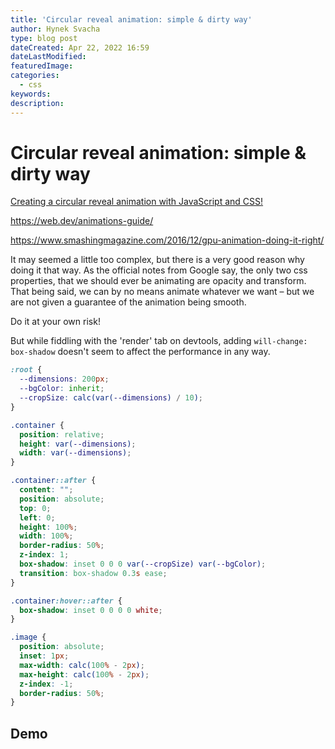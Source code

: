 ```yaml
---
title: 'Circular reveal animation: simple & dirty way'
author: Hynek Svacha
type: blog post
dateCreated: Apr 22, 2022 16:59
dateLastModified:
featuredImage:
categories:
  - css
keywords:
description:
---
```


# Circular reveal animation: simple & dirty way

<YouTube youTubeId="YdvQPkJd0gc" />

[Creating a circular reveal animation with JavaScript and CSS!](https://www.youtube.com/watch?v=YdvQPkJd0gc)

https://web.dev/animations-guide/

https://www.smashingmagazine.com/2016/12/gpu-animation-doing-it-right/


It may seemed a little too complex, but there is a very good reason why doing it that way. As the official notes from Google say, the only two css properties, that we should ever be animating are opacity and transform. That being said, we can by no means animate whatever we want – but we are not given a guarantee of the animation being smooth.

Do it at your own risk!

But while fiddling with the 'render' tab on devtools, adding `will-change: box-shadow` doesn't seem to affect the performance in any way.

```css
:root {
  --dimensions: 200px;
  --bgColor: inherit;
  --cropSize: calc(var(--dimensions) / 10);
}

.container {
  position: relative;
  height: var(--dimensions);
  width: var(--dimensions);
}

.container::after {
  content: "";
  position: absolute;
  top: 0;
  left: 0;
  height: 100%;
  width: 100%;
  border-radius: 50%;
  z-index: 1;
  box-shadow: inset 0 0 0 var(--cropSize) var(--bgColor);
  transition: box-shadow 0.3s ease;
}

.container:hover::after {
  box-shadow: inset 0 0 0 0 white;
}

.image {
  position: absolute;
  inset: 1px;
  max-width: calc(100% - 2px);
  max-height: calc(100% - 2px);
  z-index: -1;
  border-radius: 50%;
}
```

## Demo

  <div id="uncrop-transition-demo">
    <style  dangerouslySetInnerHTML={{
    __html:
      '\n      #uncrop-transition-demo {\n        --dimensions: 240px;\n        --cropColor: var(--bg-primary);\n        --cropSize: calc(var(--dimensions) / 10);\n      }\n\n      .center {\n        display: flex;\n        align-items: center;\n        justify-content: center;\n        }\n\n      .container {\n        position: relative;\n        height: var(--dimensions);\n        width: var(--dimensions);\n      }\n\n      .container::after {\n        content: "";\n        position: absolute;\n        top: 0;\n        left: 0;\n        height: 100%;\n        width: 100%;\n        border-radius: 50%;\n        z-index: 1;\n        box-shadow: inset 0 0 0 var(--cropSize) var(--cropColor);\n        transition: box-shadow 0.3s ease;\n      }\n\n      .container:hover::after {\n        box-shadow: inset 0 0 0 0 var(--cropColor);\n      }\n\n      .image {\n        position: absolute;\n        inset: 1px;\n        max-width: calc(100% - 2px);\n        max-height: calc(100% - 2px);\n        z-index: -1;\n        border-radius: 50%;\n      }\n    '
  }}
/>
    <div className="center">
      <div className="container">
        <img
          className="noTransform image"
          src="assets/pexels-lad-fury-2835623.jpg"
          alt="a verry qiute kitton"
          style={{ margin: 0 }}
        />
      </div>
    </div>

  </div>
